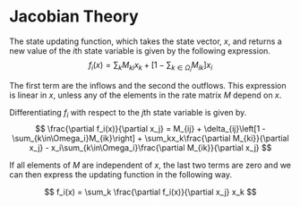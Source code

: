 # Jacobian Theory

The state updating function, which takes the state vector, $x$, and returns a new value of the $i$th state variable is given by the following expression.
$$
f_i(x) = \sum_{k} M_{ki} x_k + 
\left[1 - \sum_{k\in\Omega_i}M_{ik}\right] x_i
$$

The first term are the inflows and the second the outflows. This expression is linear in $x$, unless any of the elements in the rate matrix $M$ depend on $x$.

Differentiating $f_i$ with respect to the $j$th state variable is given by.
$$
\frac{\partial f_i(x)}{\partial x_j} = 
M_{ij} + \delta_{ij}\left[1 - \sum_{k\in\Omega_i}M_{ik}\right]
+ \sum_kx_k\frac{\partial M_{ki}}{\partial x_j}
- x_i\sum_{k\in\Omega_i}\frac{\partial M_{ik}}{\partial x_j}
$$

If all elements of $M$ are independent of $x$, the last two terms are zero and we can then express the updating function in the following way.

$$
f_i(x) = \sum_k \frac{\partial f_i(x)}{\partial x_j} x_k
$$


